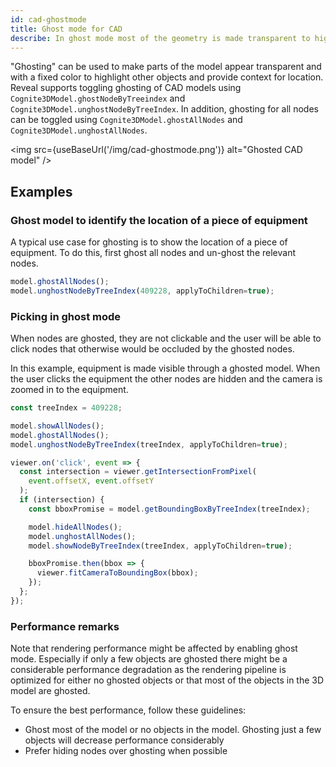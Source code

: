 ```yaml
---
id: cad-ghostmode
title: Ghost mode for CAD
describe: In ghost mode most of the geometry is made transparent to highlight interesting objects
---
```



"Ghosting" can be used to make parts of the model appear transparent and with a fixed color to highlight
other objects and provide context for location. Reveal supports toggling ghosting of CAD models using
`Cognite3DModel.ghostNodeByTreeindex` and `Cognite3DModel.unghostNodeByTreeIndex`. In addition, ghosting
for all nodes can be toggled using `Cognite3DModel.ghostAllNodes` and `Cognite3DModel.unghostAllNodes`.

<img src={useBaseUrl('/img/cad-ghostmode.png')} alt="Ghosted CAD model" />

## Examples

<DemoWrapper name="Cognite3DViewerDemo" />

### Ghost model to identify the location of a piece of equipment

A typical use case for ghosting is to show the location of a piece of equipment. To do this,
first ghost all nodes and un-ghost the relevant nodes.

```jsx runnable
model.ghostAllNodes();
model.unghostNodeByTreeIndex(409228, applyToChildren=true);
```

### Picking in ghost mode

When nodes are ghosted, they are not clickable and the user will be able to click nodes that otherwise
would be occluded by the ghosted nodes.

In this example, equipment is made visible through a ghosted model. When the user clicks the equipment
the other nodes are hidden and the camera is zoomed in to the equipment.

```jsx runnable
const treeIndex = 409228;

model.showAllNodes();
model.ghostAllNodes();
model.unghostNodeByTreeIndex(treeIndex, applyToChildren=true);

viewer.on('click', event => {
  const intersection = viewer.getIntersectionFromPixel(
    event.offsetX, event.offsetY
  );
  if (intersection) {
    const bboxPromise = model.getBoundingBoxByTreeIndex(treeIndex);

    model.hideAllNodes();
    model.unghostAllNodes();
    model.showNodeByTreeIndex(treeIndex, applyToChildren=true);

    bboxPromise.then(bbox => {
      viewer.fitCameraToBoundingBox(bbox);
    });
  };
});
```

### Performance remarks

Note that rendering performance might be affected by enabling ghost mode. Especially if only a few objects are ghosted there might be a considerable
performance degradation as the rendering pipeline is optimized for either no ghosted objects or that most of the objects in the 3D model are ghosted.

To ensure the best performance, follow these guidelines:
- Ghost most of the model or no objects in the model. Ghosting just a few objects will decrease performance considerably
- Prefer hiding nodes over ghosting when possible
